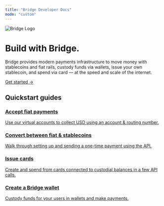 ```yaml
---
title: "Bridge Developer Docs"
mode: "custom"
---
```


<div className="bg-gradient-to-b from-[#d4f2ef] via-[#f7fafc] to-white text-center text-gray-900">
<div className="max-w-4xl mx-auto px-6 pt-6 pb-4">
<img
  src="/logo/bridge_logo.png"
  alt="Bridge Logo"
  className="h-10 mb-6 select-none pointer-events-none mx-auto"
  draggable="false"
/>

<h1 className="text-4xl md:text-5xl font-light mb-4">
Build with Bridge.</h1>

<p className="text-base md:text-lg text-gray-600 tracking-wide mb-8">
Bridge provides modern payments infrastructure to move money with stablecoins and fiat rails, custody funds via wallets, issue your own stablecoin, and spend via card — at the speed and scale of the internet.
</p>

<a href="/guides/getstarted/overview" className="inline-block px-6 py-3 bg-[#15803D] text-white rounded-lg font-medium hover:bg-[#166534] transition">
Get started →
</a>

</div>
</div>

<div className="bg-white pt-8 pb-12">
<div className="max-w-6xl mx-auto px-6">
<h2 className="text-2xl font-semibold text-left mb-8">
Quickstart guides</h2>

<div className="grid sm:grid-cols-1 md:grid-cols-2 lg:grid-cols-4 gap-6 text-left">
<a href="https://bridge-727305d3.mintlify.app/guides/movemoney/virtualaccounts" className="border border-gray-200 rounded-xl p-6 hover:shadow-md transition block no-underline">
<h3 className="text-lg font-semibold mb-2 text-gray-900">
Accept fiat payments</h3>

<p className="text-sm text-gray-600">
Use our virtual accounts to collect USD using an account & routing number.
</p>
</a>

<a href="https://bridge-727305d3.mintlify.app/create-a-one-time-payment" className="border border-gray-200 rounded-xl p-6 hover:shadow-md transition block no-underline">
<h3 className="text-lg font-semibold mb-2 text-gray-900">
Convert between fiat & stablecoins</h3>

<p className="text-sm text-gray-600">
Walk through setting up and sending a one-time payment using the API.
</p>
</a>

<a href="https://bridge-727305d3.mintlify.app/guides/cards/overview" className="border border-gray-200 rounded-xl p-6 hover:shadow-md transition block no-underline">
<h3 className="text-lg font-semibold mb-2 text-gray-900">
Issue cards</h3>

<p className="text-sm text-gray-600">
Create and spend from cards connected to custodial balances in a few API calls.
</p>
</a>

<a href="https://bridge-727305d3.mintlify.app/guides/wallets/c2c" className="border border-gray-200 rounded-xl p-6 hover:shadow-md transition block no-underline">
<h3 className="text-lg font-semibold mb-2 text-gray-900">
Create a Bridge wallet</h3>

<p className="text-sm text-gray-600">
Custody funds for your users in wallets and make payments.
</p>
</a>
</div>
</div>
</div>